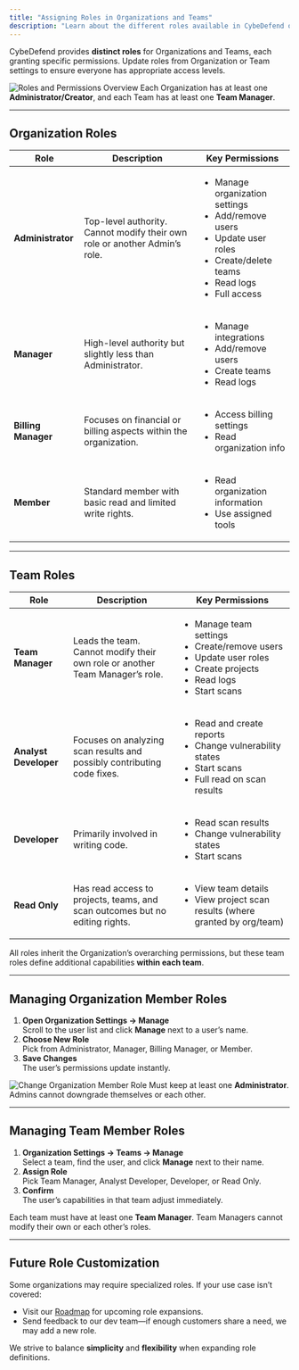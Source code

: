 ```yaml
---
title: "Assigning Roles in Organizations and Teams"
description: "Learn about the different roles available in CybeDefend organizations and teams, and how to manage user permissions."
---
```


CybeDefend provides **distinct roles** for Organizations and Teams, each granting specific permissions. Update roles from Organization or Team settings to ensure everyone has appropriate access levels.

<Frame>
  <img src="/images/get-started/setting-up-account/roles-overview.png" alt="Roles and Permissions Overview" style={{ borderRadius: '0.5rem' }} />
</Frame>

<Note>
Each Organization has at least one <strong>Administrator/Creator</strong>, and each Team has at least one <strong>Team Manager</strong>.
</Note>

---

## Organization Roles

| **Role**           | **Description**                                                                                           | **Key Permissions**                                 |
|--------------------|-----------------------------------------------------------------------------------------------------------|-----------------------------------------------------|
| **Administrator**  | Top-level authority. Cannot modify their own role or another Admin’s role.                                | <ul><li>Manage organization settings</li><li>Add/remove users</li><li>Update user roles</li><li>Create/delete teams</li><li>Read logs</li><li>Full access</li></ul> |
| **Manager**        | High-level authority but slightly less than Administrator.                                               | <ul><li>Manage integrations</li><li>Add/remove users</li><li>Create teams</li><li>Read logs</li></ul> |
| **Billing Manager**| Focuses on financial or billing aspects within the organization.                                          | <ul><li>Access billing settings</li><li>Read organization info</li></ul> |
| **Member**         | Standard member with basic read and limited write rights.                                                | <ul><li>Read organization information</li><li>Use assigned tools</li></ul> |

---

## Team Roles

| **Role**              | **Description**                                                                                                                 | **Key Permissions**                                                                                                              |
|-----------------------|-------------------------------------------------------------------------------------------------------------------------------|----------------------------------------------------------------------------------------------------------------------------------|
| **Team Manager**      | Leads the team. Cannot modify their own role or another Team Manager’s role.                                                  | <ul><li>Manage team settings</li><li>Create/remove users</li><li>Update user roles</li><li>Create projects</li><li>Read logs</li><li>Start scans</li></ul> |
| **Analyst Developer** | Focuses on analyzing scan results and possibly contributing code fixes.                                                        | <ul><li>Read and create reports</li><li>Change vulnerability states</li><li>Start scans</li><li>Full read on scan results</li></ul> |
| **Developer**         | Primarily involved in writing code.                                                                                           | <ul><li>Read scan results</li><li>Change vulnerability states</li><li>Start scans</li></ul>                                       |
| **Read Only**         | Has read access to projects, teams, and scan outcomes but no editing rights.                                                  | <ul><li>View team details</li><li>View project scan results (where granted by org/team)</li></ul>                                 |

<Tip>
All roles inherit the Organization’s overarching permissions, but these team roles define additional capabilities <strong>within each team</strong>.
</Tip>

---

## Managing Organization Member Roles

1. **Open Organization Settings → Manage**  
   Scroll to the user list and click **Manage** next to a user’s name.
2. **Choose New Role**  
   Pick from Administrator, Manager, Billing Manager, or Member.
3. **Save Changes**  
   The user’s permissions update instantly.

<Frame>
  <img src="/images/get-started/setting-up-account/org-manage-role.png" alt="Change Organization Member Role" style={{ borderRadius: '0.5rem' }} />
</Frame>

<Note>
Must keep at least one <strong>Administrator</strong>. Admins cannot downgrade themselves or each other.
</Note>

---

## Managing Team Member Roles

1. **Organization Settings → Teams → Manage**  
   Select a team, find the user, and click **Manage** next to their name.
2. **Assign Role**  
   Pick Team Manager, Analyst Developer, Developer, or Read Only.
3. **Confirm**  
   The user’s capabilities in that team adjust immediately.

<Warning>
Each team must have at least one <strong>Team Manager</strong>. Team Managers cannot modify their own or each other’s roles.
</Warning>

---

## Future Role Customization

Some organizations may require specialized roles. If your use case isn’t covered:

- Visit our [Roadmap](https://progress.cybedefend.com) for upcoming role expansions.  
- Send feedback to our dev team—if enough customers share a need, we may add a new role.

<Tip>
We strive to balance <strong>simplicity</strong> and <strong>flexibility</strong> when expanding role definitions.
</Tip>

